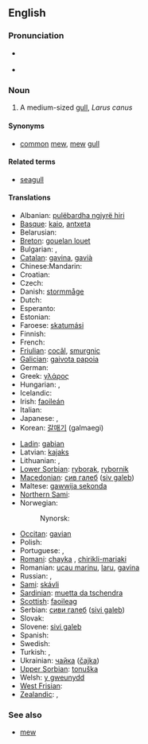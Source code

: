 {{wikipedia}}
==English==

===Pronunciation===
* {{a|RP}} {{IPA|/ˈkɒmən ˌgʌl/}}
* {{a|US}} {{IPA|/ˈkɑːmən ˌgʌl/}}

===Noun===
{{en-noun|sg=[[common]] [[gull]]}}

# A medium-sized [[gull]], ''Larus canus''

====Synonyms====
* [[common]] [[mew]], [[mew]] [[gull]]

====Related terms====
* [[seagull]]

====Translations====
{{trans-top|Larus canus}}
* Albanian: [[pulëbardha ngjyrë hiri]]
* [[Basque]]: [[kaio]], [[antxeta]]
* Belarusian: {{t-|be|чайка|xs=Belarusian}}
* [[Breton]]: [[gouelan louet]]
* Bulgarian: {{t-|bg|чайка буревестница|sc=Cyrl}}, {{t+|bg|чайка|tr=čajka|sc=Cyrl}}
* [[Catalan]]: [[gavina]], [[gavià]]
* Chinese:Mandarin: {{t-|cmn|海鸥|sc=Hani}}                                             
* Croatian: {{t-|hr|burni galeb}}
* Czech: {{t-|cs|racek bouřní}}
* Danish: [[stormmåge]]
* Dutch: {{t-|nl|stormmeeuw|f}}
* Esperanto: {{t-|eo|griza mevo|xs=Esperanto}}
* Estonian: {{t-|et|kalakajakas}}
* Faroese: [[skatumási]]
* Finnish: {{t+|fi|kalalokki}}
* French: {{t-|fr|goéland cendré}}
* [[Friulian]]: [[cocâl]], [[smurgnic]]
* [[Galician]]: [[gaivota papoia]]
* German: {{t-|de|Sturmmöwe|f}}
* Greek: [[γλάρος]] '' ''
* Hungarian: {{t-|hu|viharsirály}}, {{t+|hu|sirály}}
* Icelandic: {{t+|is|stormmáfur}}
* Irish: [[faoileán]]
* Italian: {{t-|it|gavina}}
* Japanese: {{t-|ja|カモメ|sc=Jpan}}, {{t+|ja|鴎|tr=kamome|sc=Jpan}}
* Korean: [[갈매기]] (galmaegi)
{{trans-mid}}
* [[Ladin]]: [[gabian]]
* Latvian: [[kajaks]]
* Lithuanian: {{t-|lt|paprastasis kiras|xs=Lithuanian}}, {{t|lt|kiras|xs=Lithuanian}}
* [[Lower Sorbian]]: [[ryborak]], [[rybornik]]
* [[Macedonian]]: [[сив галеб]] ([[siv galeb]])
* Maltese: [[gawwija sekonda]]
* [[Northern Sami]]: {{tø|se|báiski}}
* Norwegian: {{t-|no|fiskemåke}}
*: Nynorsk: {{t-|nn|fiskemåse|xs=Norwegian Nynorsk}}
* [[Occitan]]: [[gavian]]
* Polish: {{t-|pl|mewa pospolita}}
* Portuguese: {{t-|pt|gaivota-parda}}, {{t+|pt|gaivota}}
* [[Romani]]: [[chayka]] {{f}}, [[chirikli-mariaki]] {{f}}
* Romanian: [[ucau marinu]], [[laru]], [[gavina]]
* Russian: {{t-|ru|сизая чайка|sc=Cyrl}}, {{t+|ru|чайка|tr=čajka|sc=Cyrl}}
* [[Sami]]: [[skávli]]
* [[Sardinian]]: [[muetta da tschendra]]
* [[Scottish]]: [[faoileag]]
* Serbian: [[сиви галеб]] ([[sivi galeb]])
* Slovak: {{t-|sk|čajka sivá}}
* Slovene: [[sivi galeb]]
* Spanish: {{t-|es|gaviota|f}}
* Swedish: {{t+|sv|fiskmås|c}}
* Turkish: {{t+|tr|küçük gümüş martı}}, {{t|tr|dalgıç}}
* Ukrainian: [[чайка]] ([[čajka]])
* [[Upper Sorbian]]: [[tonuška]]
* Welsh: [[y gweunydd]]
* [[West Frisian]]: {{t+|fy|unwaarsfûgel|xs=West Frisian}}
* [[Zealandic]]: {{tø|zea|Sturmmeêuwe}}, {{tø|zea|sturmmeêuwe}}
{{trans-bottom}}

===See also===
* [[mew]]